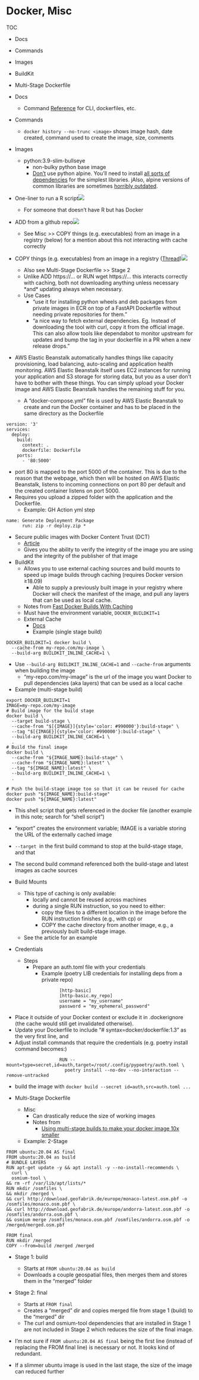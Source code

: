 # Docker, Misc

TOC

-   Docs

-   Commands

-   Images

-   BuildKit

-   Multi-Stage Dockerfile

-   Docs

    -   Command [Reference](https://docs.docker.com/reference/) for CLI, dockerfiles, etc.

-   Commands

    -   `docker history --no-trunc <image>` shows image hash, date created, command used to create the image, size, comments

-   Images

    -   python:3.9-slim-bullseye
        -   non-bulky python base image
        -   [Don’t](https://pythonspeed.com/articles/alpine-docker-python/) use python alpine. You'll need to install [all sorts of dependencies](https://stackoverflow.com/a/57788527) for the simplest libraries. jAlso, alpine versions of common libraries are sometimes [horribly outdated](https://pkgs.alpinelinux.org/package/v3.6/main/x86_64/nodejs).

-   One-liner to run a R script![](./_resources/Docker,_Misc.resources/image.2.png)

    -   For someone that doesn't have R but has Docker

-   ADD from a github repo![](./_resources/Docker,_Misc.resources/image.1.png)

    -   See Misc \>\> COPY things (e.g. executables) from an image in a registry (below) for a mention about this not interacting with cache correctly

-   COPY things (e.g. executables) from an image in a registry ([Thread](https://twitter.com/kandros5591/status/1626904248368922624))![](./_resources/Docker,_Misc.resources/image.png)

    -   Also see Multi-Stage Dockerfile \>\> Stage 2
    -   Unlike ADD https://... or RUN wget https://... this interacts correctly with caching, both not downloading anything unless necessary \*and\* updating always when necessary.
    -   Use Cases
        -   "use it for installing python wheels and deb packages from private images in ECR on top of a FastAPI Dockerfile without needing private repositories for them."
        -   "a nice way to fetch external dependencies. Eg. Instead of downloading the tool with curl, copy it from the official image. This can also allow tools like dependabot to monitor upstream for updates and bump the tag in your dockerfile in a PR when a new release drops."

-   AWS Elastic Beanstalk automatically handles things like capacity provisioning, load balancing, auto-scaling and application health monitoring. AWS Elastic Beanstalk itself uses EC2 instances for running your application and S3 storage for storing data, but you as a user don’t have to bother with these things. You can simply upload your Docker image and AWS Elastic Beanstalk handles the remaining stuff for you.

    -   A “docker-compose.yml” file is used by AWS Elastic Beanstalk to create and run the Docker container and has to be placed in the same directory as the Dockerfile

```         
version: '3'
services:
  deploy:
    build:
      context: .
      dockerfile: Dockerfile
    ports:
      - '80:5000'
```

-   port 80 is mapped to the port 5000 of the container. This is due to the reason that the webpage, which then will be hosted on AWS Elastic Beanstalk, listens to incoming connections on port 80 per default and the created container listens on port 5000.
-   Requires you upload a zipped folder with the application and the Dockerfile.
    -   Example: GH Action yml step

```         
name: Generate Deployment Package
      run: zip -r deploy.zip *
```

-   Secure public images with Docker Content Trust (DCT)
    -   [Article](https://towardsdatascience.com/secure-your-public-docker-images-6758f7ddb687)
    -   Gives you the ability to verify the integrity of the image you are using and the integrity of the publisher of that image
-   BuildKit
    -   Allows you to use external caching sources and build mounts to speed up image builds through caching (requires Docker version ≥18.09)
        -   Able to supply a previously built image in your registry where Docker will check the manifest of the image, and pull any layers that can be used as local cache.
    -   Notes from [Fast Docker Builds With Caching](https://towardsdatascience.com/fast-docker-builds-with-caching-for-python-533ddc3b0057)
    -   Must have the environment variable, `DOCKER_BUILDKIT=1`
    -   External Cache
        -   [Docs](https://docs.docker.com/engine/reference/commandline/build/#specifying-external-cache-sources)
        -   [Example]{.ribbon-highlight} (single stage build)

```         
DOCKER_BUILDKIT=1 docker build \
  --cache-from my-repo.com/my-image \
  --build-arg BUILDKIT_INLINE_CACHE=1 \
```

-   Use `--build-arg BUILDKIT_INLINE_CACHE=1` and `--cache-from` arguments when building the image
    -   "my-repo.com/my-image" is the url of the image you want Docker to pull dependencies (aka layers) that can be used as a local cache
-   Example (multi-stage build)

```         
export DOCKER_BUILDKIT=1
IMAGE=my-repo.com/my-image
# Build image for the build stage
docker build \
  --target build-stage \
  --cache-from "$[{IMAGE}]{style='color: #990000'}:build-stage" \
  --tag "$[{IMAGE}]{style='color: #990000'}:build-stage" \
  --build-arg BUILDKIT_INLINE_CACHE=1 \
  .
# Build the final image
docker build \
  --cache-from "${IMAGE_NAME}:build-stage" \
  --cache-from "${IMAGE_NAME}:latest" \
  --tag "${IMAGE_NAME}:latest" \
  --build-arg BUILDKIT_INLINE_CACHE=1 \
  .

# Push the build-stage image too so that it can be reused for cache
docker push "${IMAGE_NAME}:build-stage"
docker push "${IMAGE_NAME}:latest"
```

-   This shell script that gets referenced in the docker file (another example in this note; search for "shell script")

-   "export" creates the environment variable; IMAGE is a variable storing the URL of the externally cached image

-   `--target`  in the first build command to stop at the build-stage stage, and that

-   The second build command referenced both the build-stage and latest images as cache sources

-   Build Mounts

    -   This type of caching is only available:
        -   locally and cannot be reused across machines
        -   during a single RUN instruction, so you need to either:
            -   copy the files to a different location in the image before the RUN instruction finishes (e.g., with cp) or
            -   COPY the cache directory from another image, e.g., a previously built build-stage image.
    -   See the article for an example

-   Credentials

    -   Steps
        -   Prepare an auth.toml file with your credentials
            -   Example (poetry LIB credentials for installing deps from a private repo)

```         
                    [http-basic]
                    [http-basic.my_repo]
                    username = "my_username"
                    password = "my_ephemeral_password"
```

-   Place it outside of your Docker context or exclude it in .dockerignore (the cache would still get invalidated otherwise).
-   Update your Dockerfile to include "\# syntax=docker/dockerfile:1.3" as the very first line, and
-   Adjust install commands that require the credentials (e.g. poetry install command becomes:)

```         
                    RUN --mount=type=secret,id=auth,target=/root/.config/pypoetry/auth.toml \
                      poetry install --no-dev --no-interaction --remove-untracked
```

-   build the image with `docker build --secret id=auth,src=auth.toml ...`

-   Multi-Stage Dockerfile

    -   Misc
        -   Can drastically reduce the size of working images
        -   Notes from
            -   [Using multi-stage builds to make your docker image 10x smaller](https://towardsdatascience.com/using-multi-stage-builds-to-make-your-docker-image-almost-10x-smaller-239068cb6fb0)
    -   Example: 2-Stage

```         
FROM ubuntu:20.04 AS final
FROM ubuntu:20.04 as build
# BUNDLE LAYERS
RUN apt-get update -y && apt install -y --no-install-recommends \
  curl \
  osmium-tool \
&& rm -rf /var/lib/apt/lists/*
RUN mkdir /osmfiles \
&& mkdir /merged \
&& curl http://download.geofabrik.de/europe/monaco-latest.osm.pbf -o /osmfiles/monaco.osm.pbf \
&& curl http://download.geofabrik.de/europe/andorra-latest.osm.pbf -o /osmfiles/andorra.osm.pbf \
&& osmium merge /osmfiles/monaco.osm.pbf /osmfiles/andorra.osm.pbf -o /merged/merged.osm.pbf

FROM final
RUN mkdir /merged
COPY --from=build /merged /merged
```

-   Stage 1: build

    -   Starts at `FROM ubuntu:20.04 as build`
    -   Downloads a couple geospatial files, then merges them and stores them in the "merged" folder

-   Stage 2: final

    -   Starts at `FROM final`
    -   Creates a "merged" dir and copies merged file from stage 1 (build) to the "merged" dir
    -   The curl and osmium-tool dependencies that are installed in Stage 1 are not included in Stage 2 which reduces the size of the final image.

-   I'm not sure if `FROM ubuntu:20.04 AS final` being the first line (instead of replacing the FROM final line) is necessary or not. It looks kind of redundant.

-   If a slimmer ubuntu image is used in the last stage, the size of the image can reduced further
